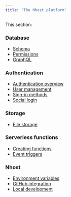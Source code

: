 ```yaml
---
title: 'The Nhost platform'
---
```


This section:

### Database

- [Schema](./platform/database)
- [Permissions](./platform/database/permissions)
- [GraphQL](./platform/database/graphql)

### Authentication

- [Authentication overview](./platform/authentication)
- [User management](./platform/authentication/user-management)
- [Sign-in methods](./platform/authentication/sign-in-methods)
- [Social login](./platform/authentication/social-login)

### Storage

- [File storage](./platform/storage)

### Serverless functions

- [Creating functions](./platform/serverless-functions)
- [Event triggers](./platform/serverless-functions/event-triggers)

### Nhost

- [Environment variables](./platform/nhost/environment-variables)
- [GitHub integration](./platform/nhost/github-integration)
- [Local development](./platform/nhost/local-development)
